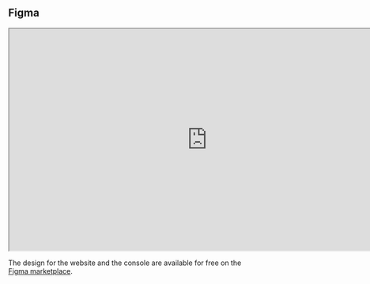 ## Figma

<iframe width="800" height="450" src="https://www.figma.com/embed?embed_host=share&url=https%3A%2F%2Fwww.figma.com%2Fdesign%2FjEzjT3jZsccZ3Hi6eqSUUL%2FReachat-Landing-Page-%255BPUBLIC%255D%3Fnode-id%3D1-24%26t%3DbTQNLAbLrUdg7bXf-1" allowfullscreen></iframe>

The design for the website and the console are available for free on
the [Figma marketplace](https://www.figma.com/community/file/1401162540082414292).